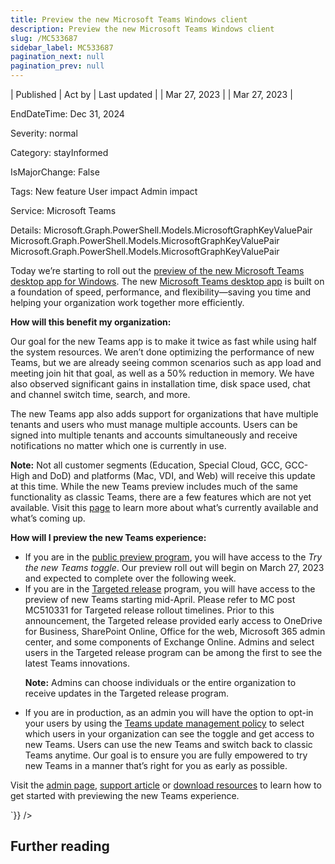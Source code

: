 ```yaml
---
title: Preview the new Microsoft Teams Windows client
description: Preview the new Microsoft Teams Windows client
slug: /MC533687
sidebar_label: MC533687
pagination_next: null
pagination_prev: null
---
```



| Published | Act by | Last updated |
| Mar 27, 2023 |  | Mar 27, 2023 |

EndDateTime: Dec 31, 2024

Severity: normal

Category: stayInformed

IsMajorChange: False

Tags: New feature User impact Admin impact

Service: Microsoft Teams

Details: Microsoft.Graph.PowerShell.Models.MicrosoftGraphKeyValuePair Microsoft.Graph.PowerShell.Models.MicrosoftGraphKeyValuePair Microsoft.Graph.PowerShell.Models.MicrosoftGraphKeyValuePair

<div dangerouslySetInnerHTML={{__html:`
<p style="">Today we’re starting to roll out the <a href="https://techcommunity.microsoft.com/t5/microsoft-teams-blog/introducing-the-new-microsoft-teams-now-in-preview/ba-p/3774406" target="_blank">preview of the new Microsoft Teams desktop app for Windows</a>. The new <a href="https://aka.ms/NewTeams" target="_blank">Microsoft Teams desktop app</a> is built on a foundation of speed, performance, and flexibility—saving you time and helping your organization work together more efficiently.  
</p><p style=""><b>How will this benefit my organization:</b></p><p style="">Our goal for the new Teams app is to make it twice as fast while using half the system resources. We aren’t done optimizing the performance of new Teams, but we are already seeing common scenarios such as app load and meeting join hit that goal, as well as a 50% reduction in memory.  We have also observed significant gains in installation time, disk space used, chat and channel switch time, search, and more.
</p><p style="">The new Teams app also adds support for organizations that have multiple tenants and users who must manage multiple accounts. Users can be signed into multiple tenants and accounts simultaneously and receive notifications no matter which one is currently in use.
</p><p style=""><b>Note:</b> Not all customer segments (Education, Special Cloud, GCC, GCC-High and DoD) and platforms (Mac, VDI, and Web) will receive this update at this time. While the new Teams preview includes much of the same functionality as classic Teams, there are a few features which are not yet available. Visit this <a href="https://learn.microsoft.com/microsoftteams/new-teams-desktop-admin" target="_blank">page</a> to learn more about what’s currently available and what’s coming up.
</p><p style=""><b>How will I preview the new Teams experience:</b></p><ul><li>If you are in the&nbsp;<a href="https://learn.microsoft.com/en-us/microsoftteams/public-preview-doc-updates" target="_blank">public preview program</a>, you will have access to the <i>Try the new Teams toggle</i>. Our preview roll out will begin on March 27, 2023 and expected to complete over the following week.</li><li>If you are in the <a href="https://learn.microsoft.com/en-us/microsoft-365/admin/manage/release-options-in-office-365?view=o365-worldwide#targeted-release" target="_blank">Targeted release</a> program, you will have access to the preview of new Teams starting mid-April. Please refer to MC post MC510331 for Targeted release rollout timelines. Prior to this announcement, the Targeted release provided early access to OneDrive for Business, SharePoint Online, Office for the web, Microsoft 365 admin center, and some components of Exchange Online. Admins and select users in the Targeted release program can be among the first to see the latest Teams innovations. 
</li><p></p><p><b>Note:</b> Admins can choose individuals or the entire organization to receive updates in the Targeted release program.
</p><li>If you are in production, as an admin you will have the option to opt-in your users by using the <a href="https://learn.microsoft.com/microsoftteams/new-teams-desktop-admin#how-to-roll-out-new-teams" target="_blank">Teams update management policy</a> to select which users in your organization can see the toggle and get access to new Teams. Users can use the new Teams and switch back to classic Teams anytime. Our goal is to ensure you are fully empowered to try new Teams in a manner that’s right for you as early as possible. 
</li></ul><p>Visit the <a href="https://learn.microsoft.com/microsoftteams/new-teams-desktop-admin" target="_blank">admin page</a>,&nbsp;<a href="https://support.microsoft.com/en-us/office/try-the-new-microsoft-teams-2d4a0c96-fa52-43f8-a006-4bfbc62cf6c5" target="_blank">support article</a>&nbsp;or <a href="https://aka.ms/NewTeams" target="_blank">download resources</a> to learn how to get started with previewing the new Teams experience.<br></p>
`}} />

## Further reading
